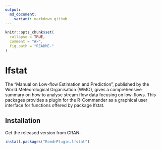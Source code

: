 ```yaml
---
output:
  md_document:
    variant: markdown_github
---
```


<!-- README.md is generated from README.Rmd. Please edit that file -->

```r
knitr::opts_chunk$set(
  collapse = TRUE,
  comment = "#>",
  fig.path = "README-"
)
```



# lfstat

The "Manual on Low-flow Estimation and Prediction", published by the World Meteorological Organisation (WMO), gives a comprehensive summary on how to analyse stream flow data focusing on low-flows. This packages provides a plugin for the R-Commander as a graphical user interface for functions offered by package lfstat.


## Installation

Get the released version from CRAN:

```R
install.packages("RcmdrPlugin.lfstat")
```

